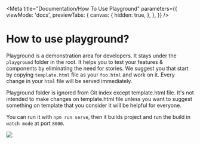 
<Meta
  title="Documentation/How To Use Playground"
  parameters={{
    viewMode: 'docs',
    previewTabs: {
      canvas: {
        hidden: true,
      },
    },
  }}
/>

# How to use playground?

Playground is a demonstration area for developers. It stays under the `playground` folder in the root. It helps you to test your features & components by eliminating the need for stories.
We suggest you that start by copying `template.html` file as your `foo.html` and work on it. Every change in your `html` file will be served immediately.

<bl-alert variant="warning" icon>Playground folder is ignored from Git index except template.html file. It's not intended to make changes on template.html file unless you want to suggest something on template that you consider it will be helpful for everyone.</bl-alert>

You can run it with `npm run serve`, then it builds project and run the build in `watch mode` at port `8000`.

<img src={playgroundLandingPage}></img>

